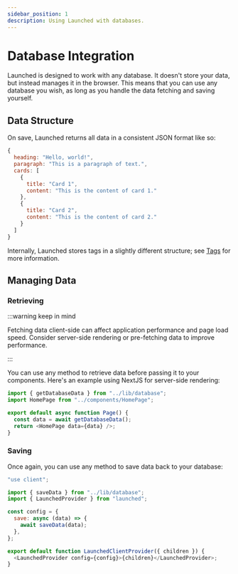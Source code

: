```yaml
---
sidebar_position: 1
description: Using Launched with databases.
---
```


# Database Integration

Launched is designed to work with any database. It doesn't store your data, but instead manages it in the browser. This means that you can use any database you wish, as long as you handle the data fetching and saving yourself.

## Data Structure

On save, Launched returns all data in a consistent JSON format like so:

```js
{
  heading: "Hello, world!",
  paragraph: "This is a paragraph of text.",
  cards: [
    {
      title: "Card 1",
      content: "This is the content of card 1."
    },
    {
      title: "Card 2",
      content: "This is the content of card 2."
    }
  ]
}
```

Internally, Launched stores tags in a slightly different structure; see [Tags](/Get%20Started/concepts#tags) for more information.

## Managing Data

### Retrieving

:::warning keep in mind

Fetching data client-side can affect application performance and page load speed. Consider server-side rendering or pre-fetching data to improve performance.

:::

You can use any method to retrieve data before passing it to your components. Here's an example using NextJS for server-side rendering:

```js title="app/page.jsx"
import { getDatabaseData } from "../lib/database";
import HomePage from "../components/HomePage";

export default async function Page() {
  const data = await getDatabaseData();
  return <HomePage data={data} />;
}
```

### Saving

Once again, you can use any method to save data back to your database:

```js title="components/LaunchedClientProvider.jsx"
"use client";

import { saveData } from "../lib/database";
import { LaunchedProvider } from "launched";

const config = {
  save: async (data) => {
    await saveData(data);
  },
};

export default function LaunchedClientProvider({ children }) {
  <LaunchedProvider config={config}>{children}</LaunchedProvider>;
}
```
